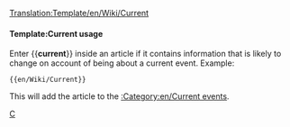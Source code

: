 <noinclude>[[Translation:Template/en/Wiki/Current]]</noinclude><noinclude></noinclude>{{en/Ambox| type  = notice
| image = Current event.png | alt = Current event
| text  = This article concerns a current event. Some of its content may therefore be outdated.  The article should be given a higher than usual amount of attention while the event remains current.
}}<includeonly>{{{1|}}}</includeonly><noinclude>

====Template:Current usage====
Enter <nowiki>{{</nowiki>'''current'''<nowiki>}}</nowiki> inside an article if it contains information that is likely to change on account of being about a current event. Example:
<pre>{{en/Wiki/Current}}</pre>
This will add the article to the [[:Category:en/Current events]].

[[Category:en/Manual/Base Set/Message boxes|C]]
</noinclude>